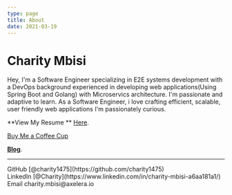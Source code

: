 ```yaml
---
type: page
title: About
date: 2021-03-19
---
```


# Charity Mbisi

Hey, I'm a Software Engineer specializing in E2E systems development with a DevOps background experienced in
developing web applications(Using Spring Boot and Golang) with Microservics architecture. I'm passionate and 
adaptive to learn. As a Software Engineer, i love crafting efficient, scalable, user friendly web applications
I'm passionately curious.

**View My Resume ** [Here](images/PersonalCvv2.pdf).

[Buy Me a Coffee Cup](https://commerce.coinbase.com/checkout/6689d5ea-07f0-4dbd-8ef1-83e96f7e74a1)

[**Blog**](https://mycive.blogspot.com).

---

<div>
  GitHub [@charity1475](https://github.com/charity1475)
  <br />
  LinkedIn [@Charity](https://www.linkedin.com/in/charity-mbisi-a6aa181a1/)
  <br />
  Email charity.mbisi@axelera.io
</div>

